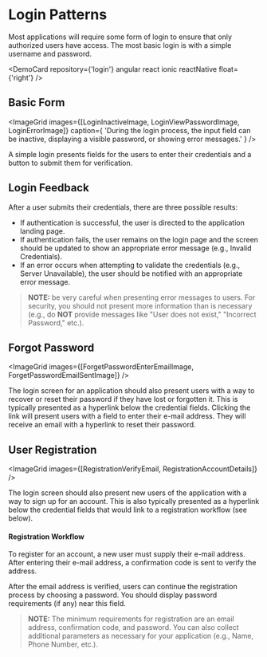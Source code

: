 



<!-- KEYWORDS: design pattern login registration register -->

# Login Patterns

Most applications will require some form of login to ensure that only authorized users have access. The most basic login is with a simple username and password.

<DemoCard repository={'login'} angular react ionic reactNative float={'right'} />

## Basic Form

<ImageGrid
    images={[LoginInactiveImage, LoginViewPasswordImage, LoginErrorImage]}
    caption={
        'During the login process, the input field can be inactive, displaying a visible password, or showing error messages.'
    }
/>

A simple login presents fields for the users to enter their credentials and a button to submit them for verification.

## Login Feedback

After a user submits their credentials, there are three possible results:

-   If authentication is successful, the user is directed to the application landing page.
-   If authentication fails, the user remains on the login page and the screen should be updated to show an appropriate error message (e.g., Invalid Credentials).
-   If an error occurs when attempting to validate the credentials (e.g., Server Unavailable), the user should be notified with an appropriate error message.

> **NOTE:** be very careful when presenting error messages to users. For security, you should not present more information than is necessary (e.g., do **NOT** provide messages like "User does not exist," "Incorrect Password," etc.).

## Forgot Password

<ImageGrid images={[ForgetPasswordEnterEmailImage, ForgetPasswordEmailSentImage]} />

The login screen for an application should also present users with a way to recover or reset their password if they have lost or forgotten it. This is typically presented as a hyperlink below the credential fields. Clicking the link will present users with a field to enter their e-mail address. They will receive an email with a hyperlink to reset their password.

## User Registration

<ImageGrid images={[RegistrationVerifyEmail, RegistrationAccountDetails]} />

The login screen should also present new users of the application with a way to sign up for an account. This is also typically presented as a hyperlink below the credential fields that would link to a registration workflow (see below).

#### Registration Workflow

To register for an account, a new user must supply their e-mail address. After entering their e-mail address, a confirmation code is sent to verify the address.

After the email address is verified, users can continue the registration process by choosing a password. You should display password requirements (if any) near this field.

> **NOTE:** The minimum requirements for registration are an email address, confirmation code, and password. You can also collect additional parameters as necessary for your application (e.g., Name, Phone Number, etc.).

